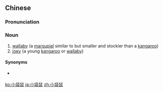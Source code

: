 ==Chinese==
{{zh-forms|type=12}}

===Pronunciation===
{{zh-pron
|m=xiǎodàishǔ
|c=siu2 doi6 syu2
|cat=n
}}

===Noun===
{{zh-noun}}

# [[wallaby]] (a [[marsupial]] similar to but smaller and stockier than a [[kangaroo]])
# [[joey]] (a young [[kangaroo]] or [[wallaby]])

====Synonyms====
* {{sense|wallaby}} {{zh-l|沙袋鼠}}

{{zh-cat|Marsupials}}

[[ko:小袋鼠]]
[[ja:小袋鼠]]
[[zh:小袋鼠]]